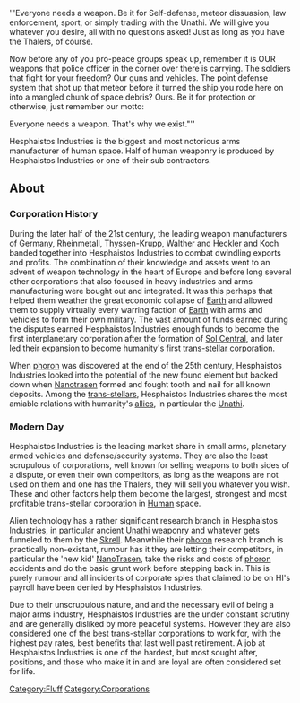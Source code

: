 {{BayPage}}
'"Everyone needs a weapon. Be it for Self-defense, meteor dissuasion, law enforcement, sport, or simply trading with the Unathi. We will give you whatever you desire, all with no questions asked! Just as long as you have the Thalers, of course.

Now before any of you pro-peace groups speak up, remember it is OUR weapons that police officer in the corner over there is carrying. The soldiers that fight for your freedom? Our guns and vehicles. The point defense system that shot up that meteor before it turned the ship you rode here on into a mangled chunk of space debris? Ours. Be it for protection or otherwise, just remember our motto:

Everyone needs a weapon. That's why we exist."''

{{toc_right}}
<onlyinclude>Hesphaistos Industries is the biggest and most notorious arms manufacturer of human space. Half of human weaponry is produced by Hesphaistos Industries or one of their sub contractors.</onlyinclude>

==About==

===Corporation History===

During the later half of the 21st century, the leading weapon manufacturers of Germany, Rheinmetall, Thyssen-Krupp, Walther and Heckler and Koch banded together into Hesphaistos Industries to combat dwindling exports and profits. The combination of their knowledge and assets went to an advent of weapon technology in the heart of Europe and before long several other corporations that also focused in heavy industries and arms manufacturing were bought out and integrated. It was this perhaps that helped them weather the great economic collapse of [[Earth]] and allowed them to supply virtually every warring faction of [[Earth]] with arms and vehicles to form their own military. The vast amount of funds earned during the disputes earned Hesphaistos Industries enough funds to become the first interplanetary corporation after the formation of [[Sol Central]], and later led their expansion to become humanity's first [[Trans-Stellar Corporations|trans-stellar corporation]].

When [[Phoron|phoron]] was discovered at the end of the 25th century, Hesphaistos Industries looked into the potential of the new found element but backed down when [[Nanotrasen]] formed and fought tooth and nail for all known deposits. Among the [[Trans-Stellar Corporations|trans-stellars]], Hesphaistos Industries shares the most amiable relations with humanity's [[Humanity#Allies|allies]], in particular the [[Unathi]].

===Modern Day===
Hesphaistos Industries is the leading market share in small arms, planetary armed vehicles and defense/security systems. They are also the least scrupulous of corporations, well known for selling weapons to both sides of a dispute, or even their own competitors, as long as the weapons are not used on them and one has the Thalers, they will sell you whatever you wish. These and other factors help them become the largest, strongest and most profitable trans-stellar corporation in [[Humanity|Human]] space.

Alien technology has a rather significant research branch in Hesphaistos Industries, in particular ancient [[Unathi]] weaponry and whatever gets funneled to them by the [[Skrell]]. Meanwhile their [[Phoron|phoron]] research branch is practically non-existant, rumour has it they are letting their competitors, in particular the 'new kid' [[NanoTrasen]], take the risks and costs of [[phoron]] accidents and do the basic grunt work before stepping back in. This is purely rumour and all incidents of corporate spies that claimed to be on HI's payroll have been denied by Hesphaistos Industries.

Due to their unscrupulous nature, and and the necessary evil of being a major arms industry, Hesphaistos Industries are the under constant scrutiny and are generally disliked by more peaceful systems. However they are also considered one of the best trans-stellar corporations to work for, with the highest pay rates, best benefits that last well past retirement. A job at Hesphaistos Industries is one of the hardest, but most sought after, positions, and those who make it in and are loyal are often considered set for life.

[[Category:Fluff]]
[[Category:Corporations]]